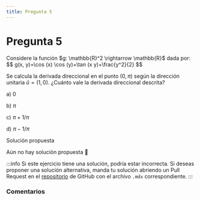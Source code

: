 ```yaml
---
title: Pregunta 5
---
```



# Pregunta 5

<div className="exercise">
Considere la función $g: \mathbb{R}^2 \rightarrow \mathbb{R}$ dada por:
$$
g(x, y)=\cos (x) \cos (y)+\tan (x y)+\frac{y^2}{2}
$$

Se calcula la derivada direccional en el punto $(0, \pi)$ según la dirección unitaria $\hat{u}=(1,0)$.
¿Cuánto vale la derivada direccional descrita?

a) 0

b) $\pi$

c) $\pi+1 / \pi$

d) $\pi-1 / \pi$
</div>

<MDXDetails>
<summary>Solución propuesta</summary>

Aún no hay solución propuesta 🥲

:::info
Si este ejercicio tiene una solución, podría estar incorrecta. Si deseas proponer una solución alternativa, manda tu solución abriendo
un Pull Request en el [repositorio](https://github.com/crow-rojas/apuntes-fundamentals/pulls) de GitHub con el archivo
`.mdx` correspondiente.
:::

</MDXDetails>

### Comentarios

<Disqus
  url="https://crow-rojas.github.io/apuntes-fundamentals/docs/mathematics/calculus-1-2-3/exercises/2024-2/p05"
  identifier="docs/mathematics/calculus-1-2-3/exercises/2024-2/p05"
  title="2024-2 Cálculo I, II y III - Pregunta 05"
/>

